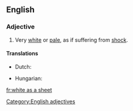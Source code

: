 ==English==

===Adjective===
{{infl|en|adjective|head=(as) [[white]] as a [[sheet]]}}

# {{context|simile|said of a human's [[complexion]]}} Very [[white]] or [[pale]], as if suffering from [[shock]].

====Translations====
{{trans-top|pale as if suffering from shock}}
* Dutch: {{t+|nl|spierwit}}
{{trans-mid}}
* Hungarian: {{t+|hu|fehér, mint a fal}}
{{trans-bottom}}

[[Category:English adjectives]]

[[fr:white as a sheet]]